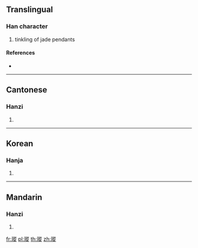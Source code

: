 {{character info/new}}
==Translingual==

===Han character===
{{Han char|rn=96|rad=玉|as=11|sn=15|four=18181|canj=MGHOO}}

# tinkling of jade pendants

====References====
* {{Han ref|kx=0740.170|dkj=21186|dj=1150.090|hdz=21135.090|uh=747D|ud=29821|bh=E6A7|bd=59047}}

----

==Cantonese==

===Hanzi===
{{yue-hanzi|jyut=|y=chung1}}

# {{defn|lang=yue|sort=玉11}}

----

==Korean==

===Hanja===
{{ko-hanja|hangeul=종|eumhun=|rv=jong|mr=chong|y=cong}}

# {{defn|lang=ko|sort=玉11}}

----

==Mandarin==

===Hanzi===
{{cmn-hanzi|pin=[[cōng]] ([[cong1]])|wg=ts'ung<sup>1</sup>|sim=𪻐}}

# {{defn|lang=cmn|sort=玉11}}

[[fr:瑽]]
[[pl:瑽]]
[[th:瑽]]
[[zh:瑽]]